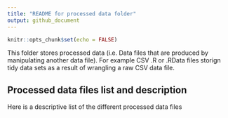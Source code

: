 ```yaml
---
title: "README for processed data folder"
output: github_document
---
```


```r
knitr::opts_chunk$set(echo = FALSE)
```

This folder stores processed data (i.e. Data files that are produced by manipulating another data file). For example CSV .R or .RData files storign tidy data sets as a result of wrangling a raw CSV data file.

## Processed data files list and description
Here is a descriptive list of the different processed data files